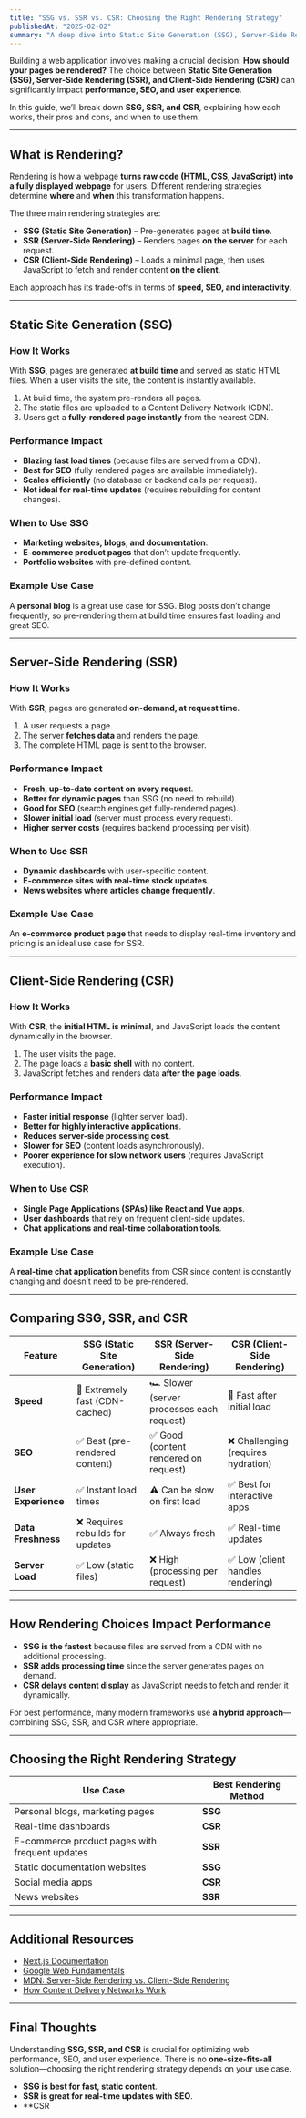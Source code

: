 ```yaml
---
title: "SSG vs. SSR vs. CSR: Choosing the Right Rendering Strategy"
publishedAt: "2025-02-02"
summary: "A deep dive into Static Site Generation (SSG), Server-Side Rendering (SSR), and Client-Side Rendering (CSR), including when to use each and their performance trade-offs."
---
```


Building a web application involves making a crucial decision: **How should your pages be rendered?** The choice between **Static Site Generation (SSG), Server-Side Rendering (SSR), and Client-Side Rendering (CSR)** can significantly impact **performance, SEO, and user experience**.

In this guide, we’ll break down **SSG, SSR, and CSR**, explaining how each works, their pros and cons, and when to use them.

---

## What is Rendering?

Rendering is how a webpage **turns raw code (HTML, CSS, JavaScript) into a fully displayed webpage** for users. Different rendering strategies determine **where** and **when** this transformation happens.

The three main rendering strategies are:

- **SSG (Static Site Generation)** – Pre-generates pages at **build time**.
- **SSR (Server-Side Rendering)** – Renders pages **on the server** for each request.
- **CSR (Client-Side Rendering)** – Loads a minimal page, then uses JavaScript to fetch and render content **on the client**.

Each approach has its trade-offs in terms of **speed, SEO, and interactivity**.

---

## Static Site Generation (SSG)

### How It Works

With **SSG**, pages are generated **at build time** and served as static HTML files. When a user visits the site, the content is instantly available.

1. At build time, the system pre-renders all pages.
2. The static files are uploaded to a Content Delivery Network (CDN).
3. Users get a **fully-rendered page instantly** from the nearest CDN.

### Performance Impact

- **Blazing fast load times** (because files are served from a CDN).
- **Best for SEO** (fully rendered pages are available immediately).
- **Scales efficiently** (no database or backend calls per request).
- **Not ideal for real-time updates** (requires rebuilding for content changes).

### When to Use SSG

- **Marketing websites, blogs, and documentation**.
- **E-commerce product pages** that don’t update frequently.
- **Portfolio websites** with pre-defined content.

### Example Use Case

A **personal blog** is a great use case for SSG. Blog posts don’t change frequently, so pre-rendering them at build time ensures fast loading and great SEO.

---

## Server-Side Rendering (SSR)

### How It Works

With **SSR**, pages are generated **on-demand, at request time**.

1. A user requests a page.
2. The server **fetches data** and renders the page.
3. The complete HTML page is sent to the browser.

### Performance Impact

- **Fresh, up-to-date content on every request**.
- **Better for dynamic pages** than SSG (no need to rebuild).
- **Good for SEO** (search engines get fully-rendered pages).
- **Slower initial load** (server must process every request).
- **Higher server costs** (requires backend processing per visit).

### When to Use SSR

- **Dynamic dashboards** with user-specific content.
- **E-commerce sites with real-time stock updates**.
- **News websites where articles change frequently**.

### Example Use Case

An **e-commerce product page** that needs to display real-time inventory and pricing is an ideal use case for SSR.

---

## Client-Side Rendering (CSR)

### How It Works

With **CSR**, the **initial HTML is minimal**, and JavaScript loads the content dynamically in the browser.

1. The user visits the page.
2. The page loads a **basic shell** with no content.
3. JavaScript fetches and renders data **after the page loads**.

### Performance Impact

- **Faster initial response** (lighter server load).
- **Better for highly interactive applications**.
- **Reduces server-side processing cost**.
- **Slower for SEO** (content loads asynchronously).
- **Poorer experience for slow network users** (requires JavaScript execution).

### When to Use CSR

- **Single Page Applications (SPAs) like React and Vue apps**.
- **User dashboards** that rely on frequent client-side updates.
- **Chat applications and real-time collaboration tools**.

### Example Use Case

A **real-time chat application** benefits from CSR since content is constantly changing and doesn’t need to be pre-rendered.

---

## Comparing SSG, SSR, and CSR

| Feature             | **SSG (Static Site Generation)** | **SSR (Server-Side Rendering)**           | **CSR (Client-Side Rendering)**     |
| ------------------- | -------------------------------- | ----------------------------------------- | ----------------------------------- |
| **Speed**           | 🚀 Extremely fast (CDN-cached)   | 🏎️ Slower (server processes each request) | 🚀 Fast after initial load          |
| **SEO**             | ✅ Best (pre-rendered content)   | ✅ Good (content rendered on request)     | ❌ Challenging (requires hydration) |
| **User Experience** | ✅ Instant load times            | ⚠️ Can be slow on first load              | ✅ Best for interactive apps        |
| **Data Freshness**  | ❌ Requires rebuilds for updates | ✅ Always fresh                           | ✅ Real-time updates                |
| **Server Load**     | ✅ Low (static files)            | ❌ High (processing per request)          | ✅ Low (client handles rendering)   |

---

## How Rendering Choices Impact Performance

- **SSG is the fastest** because files are served from a CDN with no additional processing.
- **SSR adds processing time** since the server generates pages on demand.
- **CSR delays content display** as JavaScript needs to fetch and render it dynamically.

For best performance, many modern frameworks use **a hybrid approach**—combining SSG, SSR, and CSR where appropriate.

---

## Choosing the Right Rendering Strategy

| **Use Case**                                   | **Best Rendering Method** |
| ---------------------------------------------- | ------------------------- |
| Personal blogs, marketing pages                | **SSG**                   |
| Real-time dashboards                           | **CSR**                   |
| E-commerce product pages with frequent updates | **SSR**                   |
| Static documentation websites                  | **SSG**                   |
| Social media apps                              | **CSR**                   |
| News websites                                  | **SSR**                   |

---

## Additional Resources

- [Next.js Documentation](https://nextjs.org/docs/basic-features/pages)
- [Google Web Fundamentals](https://web.dev/)
- [MDN: Server-Side Rendering vs. Client-Side Rendering](https://developer.mozilla.org/en-US/docs/Learn/JavaScript/Client-side_web_APIs/Fetching_data)
- [How Content Delivery Networks Work](https://www.cloudflare.com/learning/cdn/what-is-a-cdn/)

---

## Final Thoughts

Understanding **SSG, SSR, and CSR** is crucial for optimizing web performance, SEO, and user experience. There is no **one-size-fits-all** solution—choosing the right rendering strategy depends on your use case.

- **SSG is best for fast, static content**.
- **SSR is great for real-time updates with SEO**.
- \*\*CSR
